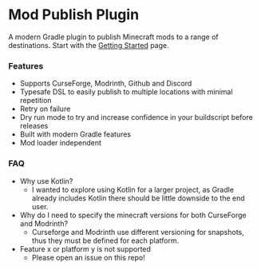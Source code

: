 # Mod Publish Plugin

A modern Gradle plugin to publish Minecraft mods to a range of destinations. Start with the [Getting Started](/getting_started) page.

### Features
- Supports CurseForge, Modrinth, Github and Discord
- Typesafe DSL to easily publish to multiple locations with minimal repetition 
- Retry on failure
- Dry run mode to try and increase confidence in your buildscript before releases
- Built with modern Gradle features
- Mod loader independent 

### FAQ
- Why use Kotlin?
  - I wanted to explore using Kotlin for a larger project, as Gradle already includes Kotlin there should be little downside to the end user.
- Why do I need to specify the minecraft versions for both CurseForge and Modrinth?
  - Curseforge and Modrinth use different versioning for snapshots, thus they must be defined for each platform.
- Feature x or platform y is not supported
  - Please open an issue on this repo!